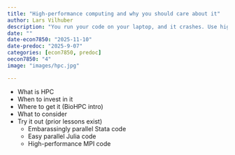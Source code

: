 ```yaml
---
title: "High-performance computing and why you should care about it"
author: Lars Vilhuber
description: "You run your code on your laptop, and it crashes. Use high-performance computing! We disuss when to use it, what the benefits and costs are, and where to use it. "
date: ""
date-econ7850: "2025-11-10"
date-predoc: "2025-9-07"
categories: [econ7850, predoc]
oecon7850: "4"
image: "images/hpc.jpg"

---
```


- What is HPC
- When to invest in it
- Where to get it (BioHPC intro)
- What to consider
- Try it out (prior lessons exist)
  - Embarassingly parallel Stata code
  - Easy parallel Julia code
  - High-performance MPI code
